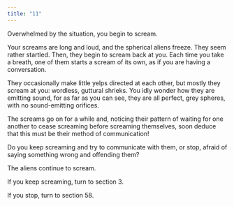 ```yaml
---
title: "11"
---
```


Overwhelmed by the situation, you begin to scream. 

Your screams are long and loud, and the spherical aliens freeze. They seem rather startled. Then, they begin to scream back at you. Each time you take a breath, one of them starts a scream of its own, as if you are having a conversation.

They occasionally make little yelps directed at each other, but mostly they scream at you: wordless, guttural shrieks. You idly wonder how they are emitting sound, for as far as you can see, they are all perfect, grey spheres, with no sound-emitting orifices. 

The screams go on for a while and, noticing their pattern of waiting for one another to cease screaming before screaming themselves, soon deduce that this must be their method of communication! 

Do you keep screaming and try to communicate with them, or stop, afraid of saying something wrong and offending them? 

The aliens continue to scream.

If you keep screaming, turn to section 3.

If you stop, turn to section 58.
 
